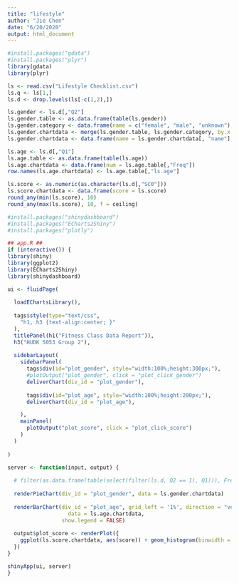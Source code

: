 ```yaml
---
title: "lifestyle"
author: "Jie Chen"
date: "6/20/2020"
output: html_document
---
```


```r
#install.packages("gdata")
#install.packages("plyr")
library(gdata)
library(plyr)

ls <- read.csv("Lifestyle Checklist.csv")
ls.q <- ls[1,]
ls.d <- drop.levels(ls[-c(1,2),])

ls.gender <- ls.d[,"Q2"]
ls.gender.table <- as.data.frame(table(ls.gender))
ls.gender.category <- data.frame(name = c("female", "male", "unknown"), value = c(1,2,3))
ls.gender.chartdata <- merge(ls.gender.table, ls.gender.category, by.x = "ls.gender", by.y = "value")
ls.gender.chartdata <- data.frame(name = ls.gender.chartdata[, "name"], value = ls.gender.chartdata[, "Freq"])

ls.age <- ls.d[,"Q1"]
ls.age.table <- as.data.frame(table(ls.age))
ls.age.chartdata <- data.frame(num = ls.age.table[,"Freq"])
row.names(ls.age.chartdata) <- ls.age.table[,"ls.age"]

ls.score <- as.numeric(as.character(ls.d[,"SC0"]))
ls.score.chartdata <- data.frame(score = ls.score)
round_any(min(ls.score), 10)
round_any(max(ls.score), 10, f = ceiling)

```


```r

#install.packages("shinydashboard")
#install.packages("ECharts2Shiny")
#install.packages("plotly")

## app.R ##
if (interactive()) {
library(shiny)
library(ggplot2)
library(ECharts2Shiny)
library(shinydashboard)

ui <- fluidPage(
  
  loadEChartsLibrary(),
  
  tags$style(type="text/css",
    "h1, h3 {text-align:center; }"
  ),
  titlePanel(h1("Fitness Class Data Report")),
  h3("HUDK 5053 Group 2"),
  
  sidebarLayout(
    sidebarPanel(
      tags$div(id="plot_gender", style="width:100%;height:300px;"),
      #plotOutput("plot_gender", click = "plot_click_gender")
      deliverChart(div_id = "plot_gender"),
      
      tags$div(id="plot_age", style="width:100%;height:200px;"),
      deliverChart(div_id = "plot_age"),

    ), 
    mainPanel(
      plotOutput("plot_score", click = "plot_click_score")
    )
  )
  
)

server <- function(input, output) {
  
  # filter(as.data.frame(table(select(filter(ls.d, Q2 == 1), Q1))), Freq != 0)
  
  renderPieChart(div_id = "plot_gender", data = ls.gender.chartdata)
  
  renderBarChart(div_id = "plot_age", grid_left = '1%', direction = "vertical",
                   data = ls.age.chartdata,
                 show.legend = FALSE)
  
  output$plot_score <- renderPlot({
    ggplot(ls.score.chartdata, aes(score)) + geom_histogram(binwidth = 5)
  })
}

shinyApp(ui, server)
}
```